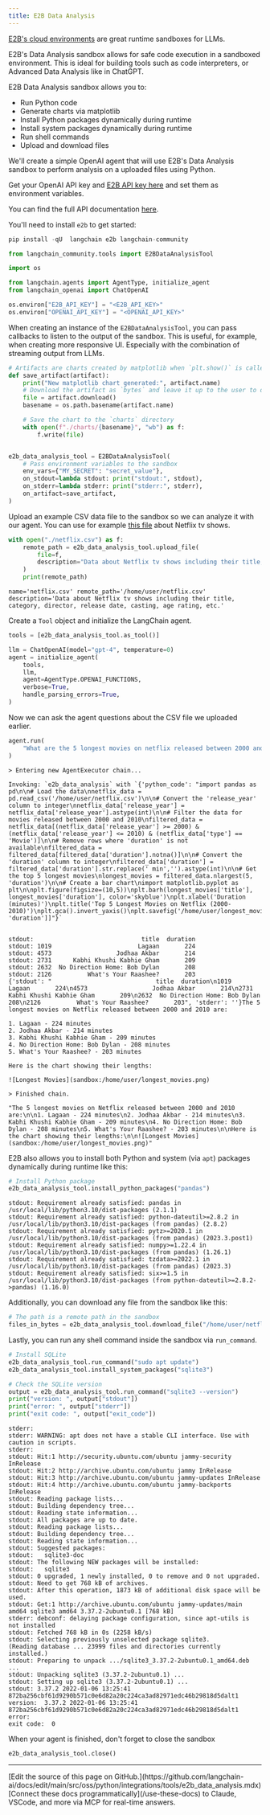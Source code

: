 ```yaml
---
title: E2B Data Analysis
---
```


[E2B's cloud environments](https://e2b.dev) are great runtime sandboxes for LLMs.

E2B's Data Analysis sandbox allows for safe code execution in a sandboxed environment. This is ideal for building tools such as code interpreters, or Advanced Data Analysis like in ChatGPT.

E2B Data Analysis sandbox allows you to:

- Run Python code
- Generate charts via matplotlib
- Install Python packages dynamically during runtime
- Install system packages dynamically during runtime
- Run shell commands
- Upload and download files

We'll create a simple OpenAI agent that will use E2B's Data Analysis sandbox to perform analysis on a uploaded files using Python.

Get your OpenAI API key and [E2B API key here](https://e2b.dev/docs/getting-started/api-key) and set them as environment variables.

You can find the full API documentation [here](https://e2b.dev/docs).

You'll need to install `e2b` to get started:

```python
pip install -qU  langchain e2b langchain-community
```

```python
from langchain_community.tools import E2BDataAnalysisTool
```

```python
import os

from langchain.agents import AgentType, initialize_agent
from langchain_openai import ChatOpenAI

os.environ["E2B_API_KEY"] = "<E2B_API_KEY>"
os.environ["OPENAI_API_KEY"] = "<OPENAI_API_KEY>"
```

When creating an instance of the `E2BDataAnalysisTool`, you can pass callbacks to listen to the output of the sandbox. This is useful, for example, when creating more responsive UI. Especially with the combination of streaming output from LLMs.

```python
# Artifacts are charts created by matplotlib when `plt.show()` is called
def save_artifact(artifact):
    print("New matplotlib chart generated:", artifact.name)
    # Download the artifact as `bytes` and leave it up to the user to display them (on frontend, for example)
    file = artifact.download()
    basename = os.path.basename(artifact.name)

    # Save the chart to the `charts` directory
    with open(f"./charts/{basename}", "wb") as f:
        f.write(file)


e2b_data_analysis_tool = E2BDataAnalysisTool(
    # Pass environment variables to the sandbox
    env_vars={"MY_SECRET": "secret_value"},
    on_stdout=lambda stdout: print("stdout:", stdout),
    on_stderr=lambda stderr: print("stderr:", stderr),
    on_artifact=save_artifact,
)
```

Upload an example CSV data file to the sandbox so we can analyze it with our agent. You can use for example [this file](https://storage.googleapis.com/e2b-examples/netflix.csv) about Netflix tv shows.

```python
with open("./netflix.csv") as f:
    remote_path = e2b_data_analysis_tool.upload_file(
        file=f,
        description="Data about Netflix tv shows including their title, category, director, release date, casting, age rating, etc.",
    )
    print(remote_path)
```

```output
name='netflix.csv' remote_path='/home/user/netflix.csv' description='Data about Netflix tv shows including their title, category, director, release date, casting, age rating, etc.'
```

Create a `Tool` object and initialize the LangChain agent.

```python
tools = [e2b_data_analysis_tool.as_tool()]

llm = ChatOpenAI(model="gpt-4", temperature=0)
agent = initialize_agent(
    tools,
    llm,
    agent=AgentType.OPENAI_FUNCTIONS,
    verbose=True,
    handle_parsing_errors=True,
)
```

Now we can ask the agent questions about the CSV file we uploaded earlier.

```python
agent.run(
    "What are the 5 longest movies on netflix released between 2000 and 2010? Create a chart with their lengths."
)
```

```output
> Entering new AgentExecutor chain...

Invoking: `e2b_data_analysis` with `{'python_code': "import pandas as pd\n\n# Load the data\nnetflix_data = pd.read_csv('/home/user/netflix.csv')\n\n# Convert the 'release_year' column to integer\nnetflix_data['release_year'] = netflix_data['release_year'].astype(int)\n\n# Filter the data for movies released between 2000 and 2010\nfiltered_data = netflix_data[(netflix_data['release_year'] >= 2000) & (netflix_data['release_year'] <= 2010) & (netflix_data['type'] == 'Movie')]\n\n# Remove rows where 'duration' is not available\nfiltered_data = filtered_data[filtered_data['duration'].notna()]\n\n# Convert the 'duration' column to integer\nfiltered_data['duration'] = filtered_data['duration'].str.replace(' min','').astype(int)\n\n# Get the top 5 longest movies\nlongest_movies = filtered_data.nlargest(5, 'duration')\n\n# Create a bar chart\nimport matplotlib.pyplot as plt\n\nplt.figure(figsize=(10,5))\nplt.barh(longest_movies['title'], longest_movies['duration'], color='skyblue')\nplt.xlabel('Duration (minutes)')\nplt.title('Top 5 Longest Movies on Netflix (2000-2010)')\nplt.gca().invert_yaxis()\nplt.savefig('/home/user/longest_movies.png')\n\nlongest_movies[['title', 'duration']]"}`


stdout:                              title  duration
stdout: 1019                        Lagaan       224
stdout: 4573                  Jodhaa Akbar       214
stdout: 2731      Kabhi Khushi Kabhie Gham       209
stdout: 2632  No Direction Home: Bob Dylan       208
stdout: 2126          What's Your Raashee?       203
{'stdout': "                             title  duration\n1019                        Lagaan       224\n4573                  Jodhaa Akbar       214\n2731      Kabhi Khushi Kabhie Gham       209\n2632  No Direction Home: Bob Dylan       208\n2126          What's Your Raashee?       203", 'stderr': ''}The 5 longest movies on Netflix released between 2000 and 2010 are:

1. Lagaan - 224 minutes
2. Jodhaa Akbar - 214 minutes
3. Kabhi Khushi Kabhie Gham - 209 minutes
4. No Direction Home: Bob Dylan - 208 minutes
5. What's Your Raashee? - 203 minutes

Here is the chart showing their lengths:

![Longest Movies](sandbox:/home/user/longest_movies.png)

> Finished chain.
```

```output
"The 5 longest movies on Netflix released between 2000 and 2010 are:\n\n1. Lagaan - 224 minutes\n2. Jodhaa Akbar - 214 minutes\n3. Kabhi Khushi Kabhie Gham - 209 minutes\n4. No Direction Home: Bob Dylan - 208 minutes\n5. What's Your Raashee? - 203 minutes\n\nHere is the chart showing their lengths:\n\n![Longest Movies](sandbox:/home/user/longest_movies.png)"
```

E2B also allows you to install both Python and system (via `apt`) packages dynamically during runtime like this:

```python
# Install Python package
e2b_data_analysis_tool.install_python_packages("pandas")
```

```output
stdout: Requirement already satisfied: pandas in /usr/local/lib/python3.10/dist-packages (2.1.1)
stdout: Requirement already satisfied: python-dateutil>=2.8.2 in /usr/local/lib/python3.10/dist-packages (from pandas) (2.8.2)
stdout: Requirement already satisfied: pytz>=2020.1 in /usr/local/lib/python3.10/dist-packages (from pandas) (2023.3.post1)
stdout: Requirement already satisfied: numpy>=1.22.4 in /usr/local/lib/python3.10/dist-packages (from pandas) (1.26.1)
stdout: Requirement already satisfied: tzdata>=2022.1 in /usr/local/lib/python3.10/dist-packages (from pandas) (2023.3)
stdout: Requirement already satisfied: six>=1.5 in /usr/local/lib/python3.10/dist-packages (from python-dateutil>=2.8.2->pandas) (1.16.0)
```

Additionally, you can download any file from the sandbox like this:

```python
# The path is a remote path in the sandbox
files_in_bytes = e2b_data_analysis_tool.download_file("/home/user/netflix.csv")
```

Lastly, you can run any shell command inside the sandbox via `run_command`.

```python
# Install SQLite
e2b_data_analysis_tool.run_command("sudo apt update")
e2b_data_analysis_tool.install_system_packages("sqlite3")

# Check the SQLite version
output = e2b_data_analysis_tool.run_command("sqlite3 --version")
print("version: ", output["stdout"])
print("error: ", output["stderr"])
print("exit code: ", output["exit_code"])
```

```output
stderr:
stderr: WARNING: apt does not have a stable CLI interface. Use with caution in scripts.
stderr:
stdout: Hit:1 http://security.ubuntu.com/ubuntu jammy-security InRelease
stdout: Hit:2 http://archive.ubuntu.com/ubuntu jammy InRelease
stdout: Hit:3 http://archive.ubuntu.com/ubuntu jammy-updates InRelease
stdout: Hit:4 http://archive.ubuntu.com/ubuntu jammy-backports InRelease
stdout: Reading package lists...
stdout: Building dependency tree...
stdout: Reading state information...
stdout: All packages are up to date.
stdout: Reading package lists...
stdout: Building dependency tree...
stdout: Reading state information...
stdout: Suggested packages:
stdout:   sqlite3-doc
stdout: The following NEW packages will be installed:
stdout:   sqlite3
stdout: 0 upgraded, 1 newly installed, 0 to remove and 0 not upgraded.
stdout: Need to get 768 kB of archives.
stdout: After this operation, 1873 kB of additional disk space will be used.
stdout: Get:1 http://archive.ubuntu.com/ubuntu jammy-updates/main amd64 sqlite3 amd64 3.37.2-2ubuntu0.1 [768 kB]
stderr: debconf: delaying package configuration, since apt-utils is not installed
stdout: Fetched 768 kB in 0s (2258 kB/s)
stdout: Selecting previously unselected package sqlite3.
(Reading database ... 23999 files and directories currently installed.)
stdout: Preparing to unpack .../sqlite3_3.37.2-2ubuntu0.1_amd64.deb ...
stdout: Unpacking sqlite3 (3.37.2-2ubuntu0.1) ...
stdout: Setting up sqlite3 (3.37.2-2ubuntu0.1) ...
stdout: 3.37.2 2022-01-06 13:25:41 872ba256cbf61d9290b571c0e6d82a20c224ca3ad82971edc46b29818d5dalt1
version:  3.37.2 2022-01-06 13:25:41 872ba256cbf61d9290b571c0e6d82a20c224ca3ad82971edc46b29818d5dalt1
error:
exit code:  0
```

When your agent is finished, don't forget to close the sandbox

```python
e2b_data_analysis_tool.close()
```

---

<Callout icon="pen-to-square" iconType="regular">
    [Edit the source of this page on GitHub.](https://github.com/langchain-ai/docs/edit/main/src/oss/python/integrations/tools/e2b_data_analysis.mdx)
</Callout>
<Tip icon="terminal" iconType="regular">
    [Connect these docs programmatically](/use-these-docs) to Claude, VSCode, and more via MCP for    real-time answers.
</Tip>

